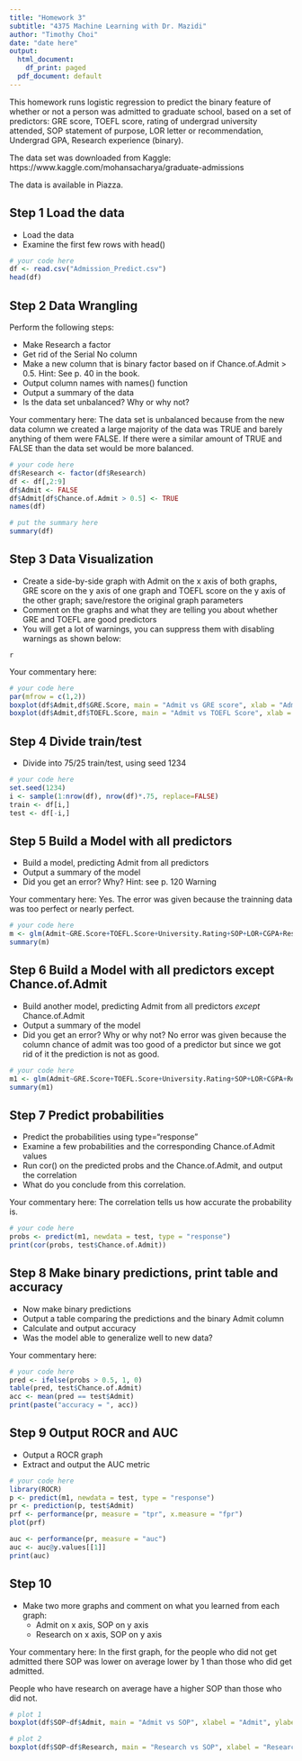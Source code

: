---
title: "Homework 3"
subtitle: "4375 Machine Learning with Dr. Mazidi"
author: "Timothy Choi"
date: "date here"
output:
  html_document:
    df_print: paged
  pdf_document: default
---

This homework runs logistic regression to predict the binary feature of whether or not a person was admitted to graduate school, based on a set of predictors: GRE score, TOEFL score, rating of undergrad university attended, SOP statement of purpose, LOR letter or recommendation, Undergrad GPA, Research experience (binary).

The data set was downloaded from Kaggle: https://www.kaggle.com/mohansacharya/graduate-admissions

The data is available in Piazza. 

## Step 1 Load the data

* Load the data
* Examine the first few rows with head()

```{r}
# your code here
df <- read.csv("Admission_Predict.csv")
head(df)
```

## Step 2 Data Wrangling

Perform the following steps:

* Make Research a factor
* Get rid of the Serial No column
* Make a new column that is binary factor based on if Chance.of.Admit > 0.5. Hint: See p. 40 in the book. 
* Output column names with names() function
* Output a summary of the data
* Is the data set unbalanced? Why or why not?

 Your commentary here:
 The data set is unbalanced because from the new data column we created a large majority of the data was TRUE and barely anything of them were FALSE. If there were a similar amount of TRUE and FALSE than the data set would be more balanced.

```{r}
# your code here
df$Research <- factor(df$Research)
df <- df[,2:9]
df$Admit <- FALSE
df$Admit[df$Chance.of.Admit > 0.5] <- TRUE
names(df)
```

```{r}
# put the summary here
summary(df)
```

## Step 3 Data Visualization

* Create a side-by-side graph with Admit on the x axis of both graphs, GRE score on the y axis of one graph and TOEFL score on the y axis of the other graph; save/restore the original graph parameters
* Comment on the graphs and what they are telling you about whether GRE and TOEFL are good predictors
* You will get a lot of warnings, you can suppress them with disabling warnings as shown below:

```
{r,warning=FALSE}
```

Your commentary here:

```{r,warning=FALSE}
# your code here
par(mfrow = c(1,2))
boxplot(df$Admit,df$GRE.Score, main = "Admit vs GRE score", xlab = "Admit", ylab = "GRE Score")
boxplot(df$Admit,df$TOEFL.Score, main = "Admit vs TOEFL Score", xlab = "Admit", ylab = "TOEFL Score")
```


## Step 4 Divide train/test

* Divide into 75/25 train/test, using seed 1234

```{r}
# your code here
set.seed(1234)
i <- sample(1:nrow(df), nrow(df)*.75, replace=FALSE)
train <- df[i,]
test <- df[-i,]
```

## Step 5 Build a Model with all predictors 

* Build a model, predicting Admit from all predictors
* Output a summary of the model
* Did you get an error? Why? Hint: see p. 120 Warning

Your commentary here: 
Yes. The error was given because the trainning data was too perfect or nearly perfect.
```{r}
# your code here
m <- glm(Admit~GRE.Score+TOEFL.Score+University.Rating+SOP+LOR+CGPA+Research+Chance.of.Admit,data = train, family = "binomial")
summary(m)

```

## Step 6 Build a Model with all predictors except Chance.of.Admit

* Build another model, predicting Admit from all predictors *except* Chance.of.Admit
* Output a summary of the model
* Did you get an error? Why or why not?
No error was given because the column chance of admit was too good of a predictor but since we got rid of it the prediction is not as good.
```{r}
# your code here
m1 <- glm(Admit~GRE.Score+TOEFL.Score+University.Rating+SOP+LOR+CGPA+Research,data = train, family = "binomial")
summary(m1)
```

## Step 7 Predict probabilities

* Predict the probabilities using type="response"
* Examine a few probabilities and the corresponding Chance.of.Admit values
* Run cor() on the predicted probs and the Chance.of.Admit, and output the correlation
* What do you conclude from this correlation. 

Your commentary here:
The correlation tells us how accurate the probability is.
```{r}
# your code here
probs <- predict(m1, newdata = test, type = "response")
print(cor(probs, test$Chance.of.Admit))
```

## Step 8 Make binary predictions, print table and accuracy

* Now make binary predictions
* Output a table comparing the predictions and the binary Admit column
* Calculate and output accuracy
* Was the model able to generalize well to new data?

Your commentary here:

```{r}
# your code here
pred <- ifelse(probs > 0.5, 1, 0)
table(pred, test$Chance.of.Admit)
acc <- mean(pred == test$Admit)
print(paste("accuracy = ", acc))
```

## Step 9 Output ROCR and AUC

* Output a ROCR graph
* Extract and output the AUC metric

```{r}
# your code here
library(ROCR)
p <- predict(m1, newdata = test, type = "response")
pr <- prediction(p, test$Admit)
prf <- performance(pr, measure = "tpr", x.measure = "fpr")
plot(prf)

auc <- performance(pr, measure = "auc")
auc <- auc@y.values[[1]]
print(auc)
```


## Step 10

* Make two more graphs and comment on what you learned from each graph:
  * Admit on x axis, SOP on y axis
  * Research on x axis, SOP on y axis
  
Your commentary here:
In the first graph, for the people who did not get admitted there SOP was lower on average lower by 1 than those who did get admitted.

People who have research on average have a higher SOP than those who did not.

```{r}
# plot 1
boxplot(df$SOP~df$Admit, main = "Admit vs SOP", xlabel = "Admit", ylabel = "SOP")

```

```{r}
# plot 2
boxplot(df$SOP~df$Research, main = "Research vs SOP", xlabel = "Research", ylabel = "SOP")
```


